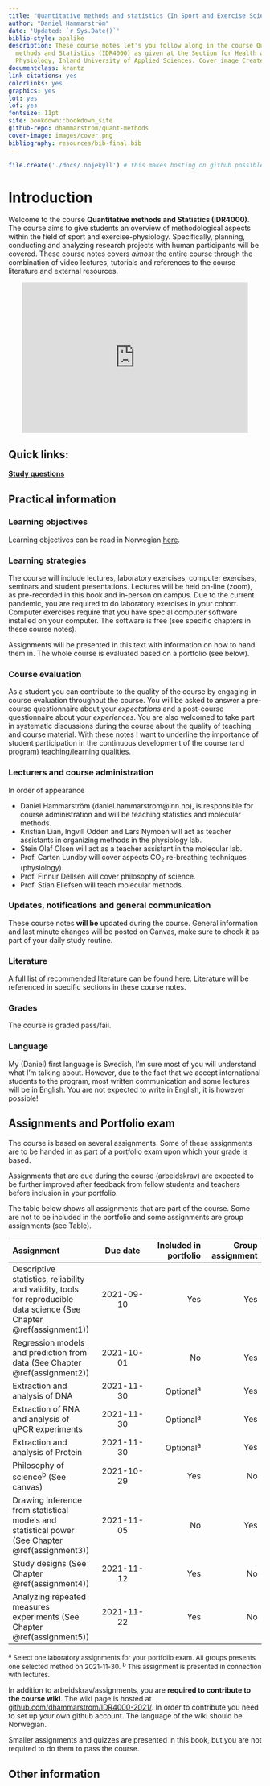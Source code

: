 ```yaml
---
title: "Quantitative methods and statistics (In Sport and Exercise Science)"
author: "Daniel Hammarström"
date: 'Updated: `r Sys.Date()`'
biblio-style: apalike
description: These course notes let's you follow along in the course Quantitative
  methods and Statistics (IDR4000) as given at the Section for Health and Exercise
  Physiology, Inland University of Applied Sciences. Cover image Created with BioRender.com.
documentclass: krantz
link-citations: yes
colorlinks: yes
graphics: yes
lot: yes
lof: yes
fontsize: 11pt
site: bookdown::bookdown_site
github-repo: dhammarstrom/quant-methods
cover-image: images/cover.png
bibliography: resources/bib-final.bib
---
```


```r
file.create('./docs/.nojekyll') # this makes hosting on github possible
```



# Introduction

Welcome to the course **Quantitative methods and Statistics (IDR4000)**. The course aims to give students an overview of methodological aspects within the field of sport and exercise-physiology. Specifically, planning, conducting and analyzing research projects with human participants will be covered. These course notes covers *almost* the entire course through the combination of video lectures, tutorials and references to the course literature and external resources.


<center>

<iframe width="450" height="300" frameborder="0" scrolling="auto" marginheight="0" marginwidth="0" src="https://media.inn.no/Mediasite/Play/a236796813414a89b4136a7f0978cc201d" allowfullscreen msallowfullscreen allow="fullscreen"></iframe>

</center>


## Quick links:

**[Study questions](#study-questions)**


## Practical information

### Learning objectives
Learning objectives can be read in Norwegian [here](https://www.inn.no/content/view/full/163709/language/nor-NO).

### Learning strategies
The course will include lectures, laboratory exercises, computer exercises, seminars and student presentations. Lectures will be held on-line (zoom), as pre-recorded in this book and in-person on campus. Due to the current pandemic, you are required to do laboratory exercises in your cohort. 
Computer exercises require that you have special computer software installed on your computer. The software is free (see specific chapters in these course notes).

Assignments will be presented in this text with information on how to hand them in. The whole course is evaluated based on a portfolio (see below).

### Course evaluation
As a student you can contribute to the quality of the course by engaging in course evaluation throughout the course. You will be asked to answer a pre-course questionnaire about your *expectations* and a post-course questionnaire about your *experiences*. You are also welcomed to take part in systematic discussions during the course about the quality of teaching and course material. With these notes I want to underline the importance of student participation in the continuous development of the course (and program) teaching/learning qualities.


### Lecturers and course administration

In order of appearance 

- Daniel Hammarström (daniel.hammarstrom@inn.no), is responsible for course administration and will be teaching statistics and molecular methods.
- Kristian Lian, Ingvill Odden and Lars Nymoen will act as teacher assistants in organizing methods in the physiology lab.
- Stein Olaf Olsen will act as a teacher assistant in the molecular lab.
- Prof. Carten Lundby will cover aspects CO<sub>2</sub> re-breathing techniques (physiology).
- Prof. Finnur Dellsén will cover philosophy of science. 
- Prof. Stian Ellefsen will teach molecular methods. 

### Updates, notifications and general communication

These course notes **will be** updated during the course. General information and last minute changes will be posted on Canvas, make sure to check it as part of your daily study routine. 


### Literature
A full list of recommended literature can be found [here](https://www.inn.no/pensum). Literature will be referenced in specific sections in these course notes.

### Grades
The course is graded pass/fail.

### Language 
My (Daniel) first language is Swedish, I'm sure most of you will understand what I'm talking about. However, due to the fact that we accept international students to the program, most written communication and some lectures will be in English. You are not expected to write in English, it is however possible!


## Assignments and Portfolio exam

The course is based on several assignments. Some of these assignments are to be handed in as part of a portfolio exam upon which your grade is based. 

Assignments that are due during the course (arbeidskrav) are expected to be further improved after feedback from fellow students and teachers before inclusion in your portfolio.

The table below shows all assignments that are part of the course. Some are not to be included in the portfolio and some assignments are group assignments (see Table).


|Assignment |Due date |Included in portfolio |Group assignment|
| :--- | :---: | ---:| ---:|
|Descriptive statistics, reliability and validity, tools for reproducible data science (See Chapter \@ref(assignment1))| 2021-09-10 |Yes|Yes|
|Regression models and prediction from data (See Chapter \@ref(assignment2))|2021-10-01|No|Yes|
|Extraction and analysis of DNA |2021-11-30|Optional^a^|Yes|
|Extraction of RNA and analysis of qPCR experiments|2021-11-30|Optional^a^|Yes|
|Extraction and analysis of Protein|2021-11-30|Optional^a^|Yes|
|Philosophy of science^b^ (See canvas)|2021-10-29|Yes|No|
|Drawing inference from statistical models and statistical power (See Chapter \@ref(assignment3))|2021-11-05|No|Yes|
|Study designs (See Chapter \@ref(assignment4))|2021-11-12|Yes|No|
|Analyzing repeated measures experiments (See Chapter \@ref(assignment5))|2021-11-22|Yes|No|


 <font size="2">^a^ Select one laboratory assignments for your portfolio exam. All groups presents one selected method on 2021-11-30. ^b^ This assignment is presented in connection with lectures. 
 </font>

In addition to arbeidskrav/assignments, you are **required to contribute to the course wiki**. The wiki page is hosted at [github.com/dhammarstrom/IDR4000-2021/](https://github.com/dhammarstrom/IDR4000-2021/). In order to contribute you need to set up your own github account. The language of the wiki should be Norwegian.


Smaller assignments and quizzes are presented in this book, but you are not required to do them to pass the course.

## Other information

